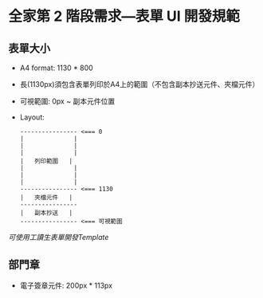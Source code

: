 # 全家第 2 階段需求—表單 UI 開發規範

## 表單大小

- A4 format: 1130 * 800 
- 長(1130px)須包含表單列印於A4上的範圍（不包含副本抄送元件、夾檔元件）
- 可視範圍: 0px ~ 副本元件位置
- Layout:

      ---------------- <=== 0
      |              |
      |              |
      |              |
      |   列印範圍   |
      |              |
      |              |
      |              |
      ---------------- <=== 1130
      |   夾檔元件   |
      ----------------
      |   副本抄送   |
      ---------------- <=== 可視範圍

*可使用工讀生表單開發Template*

## 部門章

- 電子簽章元件: 200px * 113px
